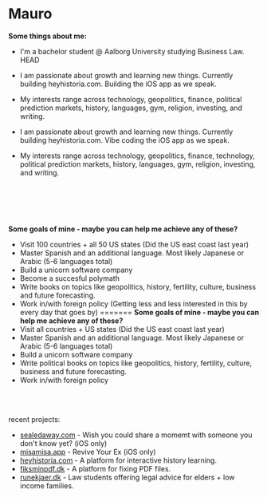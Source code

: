 # Mauro 

**Some things about me:**

- I'm a bachelor student @ Aalborg University studying Business Law. 
 HEAD
- I am passionate about growth and learning new things. Currently building heyhistoria.com. Building the iOS app as we speak.
- My interests range across technology, geopolitics, finance, political prediction markets, history, languages, gym, religion, investing,  and writing. 

- I am passionate about growth and learning new things. Currently building heyhistoria.com. Vibe coding the iOS app as we speak.
- My interests range across technology, geopolitics, finance, technology, political prediction markets, history, languages, gym, religion, investing,  and writing. 



<br> </br>
<br> </br>
 
**Some goals of mine - maybe you can help me achieve any of these?**
- Visit 100 countries + all 50 US states (Did the US east coast last year)
- Master Spanish and an additional language. Most likely Japanese or Arabic (5-6 languages total)
- Build a unicorn software company
- Become a succesful polymath
- Write books on topics like geopolitics, history, fertility, culture, business and future forecasting.
- Work in/with foreign policy (Getting less and less interested in this by every day that goes by)
=======
**Some goals of mine - maybe you can help me achieve any of these?**
- Visit all countries + US states (Did the US east coast last year)
- Master Spanish and an additional language. Most likely Japanese or Arabic (5-6 languages total)
- Build a unicorn software company
- Write political books on topics like geopolitics, history, fertility, culture, business and future forecasting.
- Work in/with foreign policy

 <br> </br>

recent projects: 
- [sealedaway.com](https://sealedaway.com) - Wish you could share a momemt with someone you don't know yet? (iOS only) 
- [misamisa.app](https://misamisa.app) - Revive Your Ex (iOS only) 
- [heyhistoria.com](https://heyhistoria.com) - A platform for interactive history learning. 
- [fiksminpdf.dk](https://fiksminpdf.dk) - A platform for fixing PDF files.
- [runekjaer.dk](https://runekjaer.dk) - Law students offering legal advice for elders + low income families.


